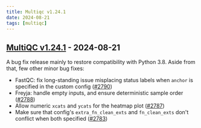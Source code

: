 ```yaml
---
title: Multiqc v1.24.1
date: 2024-08-21
tags: [multiqc]
---
```


## [MultiQC v1.24.1](https://github.com/MultiQC/MultiQC/releases/tag/v1.24.1) - 2024-08-21

A bug fix release mainly to restore compatibility with Python 3.8. Aside from that, few other minor bug fixes:

- FastQC: fix long-standing issue misplacing status labels when `anchor` is specified in the custom config ([#2790](https://github.com/MultiQC/MultiQC/pull/2790))
- Freyja: handle empty inputs, and ensure deterministic sample order ([#2788](https://github.com/MultiQC/MultiQC/pull/2788))
- Allow numeric `xcats` and `ycats` for the heatmap plot ([#2787](https://github.com/MultiQC/MultiQC/pull/2787))
- Make sure that config's `extra_fn_clean_exts` and `fn_clean_exts` don't conflict when both specified ([#2783](https://github.com/MultiQC/MultiQC/pull/2783))
